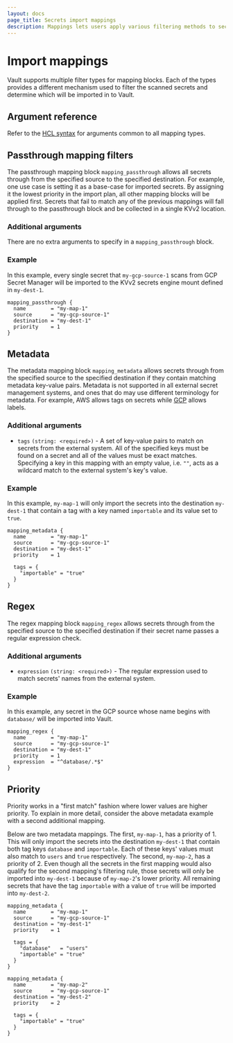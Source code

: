 ```yaml
---
layout: docs
page_title: Secrets import mappings
description: Mappings lets users apply various filtering methods to secrets being imported in to Vault.
---
```


# Import mappings

Vault supports multiple filter types for mapping blocks. Each of the types provides a different mechanism
used to filter the scanned secrets and determine which will be imported in to Vault.


## Argument reference

Refer to the [HCL syntax](/vault/docs/import#hcl-syntax-2) for arguments common to all mapping types.

## Passthrough mapping filters

The passthrough mapping block `mapping_passthrough` allows all secrets through from the specified source to the
specified destination. For example, one use case is setting it as a base-case for imported secrets. By assigning
it the lowest priority in the import plan, all other mapping blocks will be applied first. Secrets that fail
to match any of the previous mappings will fall through to the passthrough block and be collected in a single
KVv2 location.

### Additional arguments

There are no extra arguments to specify in a `mapping_passthrough` block.

### Example

In this example, every single secret that `my-gcp-source-1` scans from GCP Secret Manager will be imported
to the KVv2 secrets engine mount defined in `my-dest-1`.

```hcl
mapping_passthrough {
  name        = "my-map-1"
  source      = "my-gcp-source-1"
  destination = "my-dest-1"
  priority    = 1
}
```

## Metadata

The metadata mapping block `mapping_metadata` allows secrets through from the specified source to the specified
destination if they contain matching metadata key-value pairs. Metadata is not supported in all external secret
management systems, and ones that do may use different terminology for metadata. For example, AWS allows tags
on secrets while [GCP](/vault/docs/import/gcpsm) allows labels.

### Additional arguments

* `tags` `(string: <required>)` - A set of key-value pairs to match on secrets from the external system. All of the specified
keys must be found on a secret and all of the values must be exact matches. Specifying a key in this mapping with
an empty value, i.e. `""`, acts as a wildcard match to the external system's key's value.

### Example

In this example, `my-map-1` will only import the secrets into the destination `my-dest-1` that contain a tag with
a key named `importable` and its value set to `true`. 

```hcl
mapping_metadata {
  name        = "my-map-1"
  source      = "my-gcp-source-1"
  destination = "my-dest-1"
  priority    = 1

  tags = {
    "importable" = "true"
  }
}
```

## Regex

The regex mapping block `mapping_regex` allows secrets through from the specified source to the specified
destination if their secret name passes a regular expression check.

### Additional arguments

* `expression` `(string: <required>)` - The regular expression used to match secrets' names from the external system.

### Example

In this example, any secret in the GCP source whose name begins with `database/` will be imported into Vault.

```hcl
mapping_regex {
  name        = "my-map-1"
  source      = "my-gcp-source-1"
  destination = "my-dest-1"
  priority    = 1
  expression  = "^database/.*$"
}
```

## Priority

Priority works in a "first match" fashion where lower values are higher priority. To explain in more detail,
consider the above metadata example with a second additional mapping.

Below are two metadata mappings. The first, `my-map-1`, has a priority of 1. This will only import the secrets
into the destination `my-dest-1` that contain both tag keys `database` and `importable`. Each of these keys' values
must also match to `users` and `true` respectively. The second, `my-map-2`, has a priority of 2. Even though all
the secrets in the first mapping would also qualify for the second mapping's filtering rule, those secrets will only
be imported into `my-dest-1` because of `my-map-2`'s lower priority. All remaining secrets that have the tag
`importable` with a value of `true` will be imported into `my-dest-2`. 

```hcl
mapping_metadata {
  name        = "my-map-1"
  source      = "my-gcp-source-1"
  destination = "my-dest-1"
  priority    = 1

  tags = {
    "database"   = "users"
    "importable" = "true"
  }
}

mapping_metadata {
  name        = "my-map-2"
  source      = "my-gcp-source-1"
  destination = "my-dest-2"
  priority    = 2

  tags = {
    "importable" = "true"
  }
}
```
